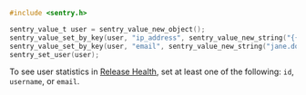 ```c
#include <sentry.h>

sentry_value_t user = sentry_value_new_object();
sentry_value_set_by_key(user, "ip_address", sentry_value_new_string("{{auto}}"));
sentry_value_set_by_key(user, "email", sentry_value_new_string("jane.doe@example.com"));
sentry_set_user(user);
```

<Alert>

To see user statistics in [Release Health](/platforms/native/configuration/releases/#release-health), set at least one of the following: `id`, `username`, or `email`.

</Alert>
